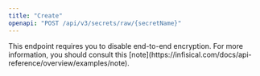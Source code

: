```yaml
---
title: "Create"
openapi: "POST /api/v3/secrets/raw/{secretName}"
---
```


<Tip>
  This endpoint requires you to disable end-to-end encryption. For more information, you should consult this [note](https://infisical.com/docs/api-reference/overview/examples/note).
</Tip>
